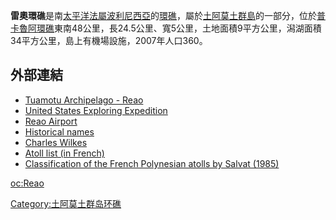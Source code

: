 '''雷奧環礁'''是南[[太平洋|太平洋]][[法屬波利尼西亞|法屬波利尼西亞]]的[[環礁|環礁]]，屬於[[土阿莫土群島|土阿莫土群島]]的一部分，位於[[普卡魯阿環礁|普卡魯阿環礁]]東南48公里，長24.5公里、寬5公里，土地面積9平方公里，潟湖面積34平方公里，島上有機場設施，2007年人口360。

==外部連結==
* [http://www.oceandots.com/pacific/tuamotu/reao.php Tuamotu Archipelago - Reao] {{Wayback|url=http://www.oceandots.com/pacific/tuamotu/reao.php |date=20101223043232 }}
* [http://www.history.navy.mil/ac/exploration/wilkes/agate_exhibit2.htm United States Exploring Expedition] {{Wayback|url=http://www.history.navy.mil/ac/exploration/wilkes/agate_exhibit2.htm |date=20110717010011 }}
* [http://www.world-airport-codes.com/french-polynesia/reao-6230.html Reao Airport] {{Wayback|url=http://www.world-airport-codes.com/french-polynesia/reao-6230.html |date=20120207185835 }}
* [https://web.archive.org/web/20120210193443/http://www.jps.auckland.ac.nz/document/Volume_8_1899/Volume_8%2C_No._4%2C_December_1899/Names_of_the_Paumotu_Islands%2C_by_J.L._Young%2C_p_264-268?action=null Historical names]
* [https://web.archive.org/web/20090416150900/http://www.catholiquenapuka.pf/Page/Histoire/charleswilkes.html Charles Wilkes]
* [http://www.pacific-image.pf/pages/boutic/dboutic_cdrom_sp132.html Atoll list (in French)] {{Wayback|url=http://www.pacific-image.pf/pages/boutic/dboutic_cdrom_sp132.html |date=20070228115907 }}
* [https://web.archive.org/web/20130926093601/http://www.com.univ-mrs.fr/IRD/atollpol/irdpoly/uksalv85.htm Classification of the French Polynesian atolls by Salvat (1985)]

[[Category:土阿莫土群岛环礁|Category:土阿莫土群岛环礁]]

{{geo-stub}}

[[oc:Reao|oc:Reao]]